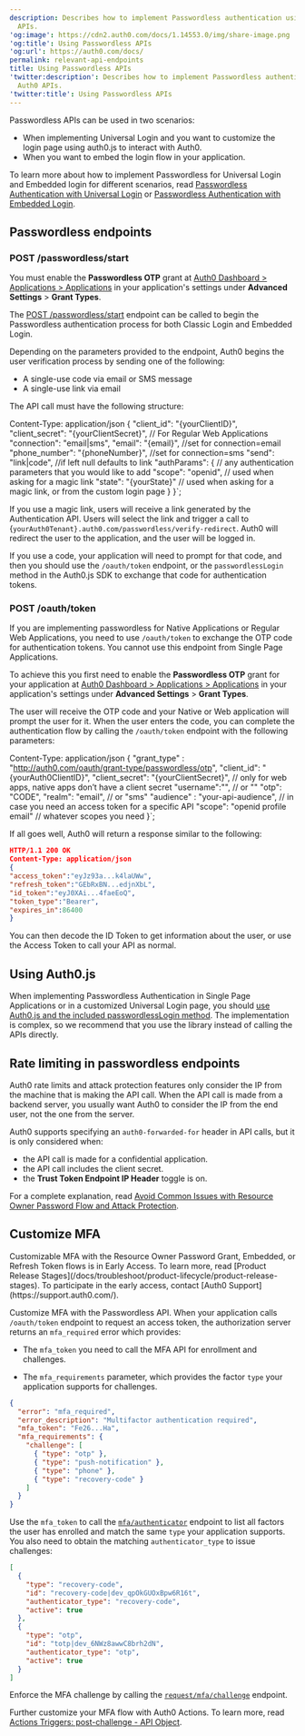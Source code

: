 ```yaml
---
description: Describes how to implement Passwordless authentication using Auth0
  APIs.
'og:image': https://cdn2.auth0.com/docs/1.14553.0/img/share-image.png
'og:title': Using Passwordless APIs
'og:url': https://auth0.com/docs/
permalink: relevant-api-endpoints
title: Using Passwordless APIs
'twitter:description': Describes how to implement Passwordless authentication using
  Auth0 APIs.
'twitter:title': Using Passwordless APIs
---
```


<Tooltip tip="Passwordless: Form of authentication that does not rely on a password as the first factor." cta="View Glossary" href="/docs/glossary?term=Passwordless">Passwordless</Tooltip> APIs can be used in two scenarios:

* When implementing <Tooltip tip="Universal Login: Your application redirects to Universal Login, hosted on Auth0's Authorization Server, to verify a user's identity." cta="View Glossary" href="/docs/glossary?term=Universal+Login">Universal Login</Tooltip> and you want to customize the login page using auth0.js to interact with Auth0.
* When you want to embed the login flow in your application.

To learn more about how to implement Passwordless for Universal Login and Embedded login for different scenarios, read [Passwordless Authentication with Universal Login](/docs/authenticate/passwordless/implement-login/universal-login) or [Passwordless Authentication with Embedded Login](/docs/authenticate/passwordless/implement-login/embedded-login).

## Passwordless endpoints

### POST /passwordless/start

<Callout icon="file-lines" color="#0EA5E9" iconType="regular">

You must enable the **Passwordless OTP** grant at [Auth0 Dashboard > Applications > Applications](https://manage.auth0.com/#/applications) in your application's settings under **Advanced Settings** > **Grant Types**.

</Callout>

The [POST /passwordless/start](https://auth0.com/docs/api/authentication#get-code-or-link) endpoint can be called to begin the Passwordless authentication process for both Classic Login and Embedded Login.

Depending on the parameters provided to the endpoint, Auth0 begins the user verification process by sending one of the following:

* A single-use code via email or SMS message
* A single-use link via email

The API call must have the following structure:

Content-Type: application/json
{
  "client_id": "{yourClientID}",
  "client_secret": "{yourClientSecret}", // For Regular Web Applications
  "connection": "email|sms",
  "email": "{email}", //set for connection=email
  "phone_number": "{phoneNumber}", //set for connection=sms
  "send": "link|code", //if left null defaults to link
  "authParams": { // any authentication parameters that you would like to add
    "scope": "openid",     // used when asking for a magic link
    "state": "{yourState}"  // used when asking for a magic link, or from the custom login page
  }
}`;

<AuthCodeBlock children={codeExample1} language="json" />


If you use a magic link, users will receive a link generated by the Authentication API. Users will select the link and trigger a call to \{`yourAuth0Tenant}.auth0.com/passwordless/verify-redirect`. Auth0 will redirect the user to the application, and the user will be logged in.

If you use a code, your application will need to prompt for that code, and then you should use the `/oauth/token` endpoint, or the `passwordlessLogin` method in the Auth0.js SDK to exchange that code for authentication tokens.

### POST /oauth/token

If you are implementing passwordless for Native Applications or Regular Web Applications, you need to use `/oauth/token` to exchange the OTP code for authentication tokens. You cannot use this endpoint from Single Page Applications.

To achieve this you first need to enable the **Passwordless OTP** grant for your application at [Auth0 Dashboard > Applications > Applications](https://manage.auth0.com/#/applications) in your application's settings under **Advanced Settings** > **Grant Types**.

The user will receive the OTP code and your Native or Web application will prompt the user for it. When the user enters the code, you can complete the authentication flow by calling the `/oauth/token` endpoint with the following parameters:

Content-Type: application/json
{
  "grant_type" : "http://auth0.com/oauth/grant-type/passwordless/otp",
  "client_id": "{yourAuth0ClientID}",
  "client_secret": "{yourClientSecret}", // only for web apps, native apps don’t have a client secret
  "username":"<email address>", // or "<phone number>"
  "otp": "CODE",
  "realm": "email", // or "sms" 
  "audience" : "your-api-audience", // in case you need an access token for a specific API
  "scope": "openid profile email" // whatever scopes you need
}`;

<AuthCodeBlock children={codeExample2} language="json" />






If all goes well, Auth0 will return a response similar to the following:

```json lines
HTTP/1.1 200 OK
Content-Type: application/json
{
"access_token":"eyJz93a...k4laUWw",
"refresh_token":"GEbRxBN...edjnXbL",
"id_token":"eyJ0XAi...4faeEoQ",
"token_type":"Bearer",
"expires_in":86400
}
```






You can then decode the <Tooltip tip="ID Token: Credential meant for the client itself, rather than for accessing a resource." cta="View Glossary" href="/docs/glossary?term=ID+Token">ID Token</Tooltip> to get information about the user, or use the <Tooltip tip="Access Token: Authorization credential, in the form of an opaque string or JWT, used to access an API." cta="View Glossary" href="/docs/glossary?term=Access+Token">Access Token</Tooltip> to call your API as normal.

## Using Auth0.js

When implementing Passwordless Authentication in Single Page Applications or in a customized Universal Login page, you should [use Auth0.js and the included passwordlessLogin method](/docs/libraries/auth0js). The implementation is complex, so we recommend that you use the library instead of calling the APIs directly.

## Rate limiting in passwordless endpoints

Auth0 rate limits and <Tooltip tip="Attack Protection: Features that Auth0 provides to detect and mitigate attacks, including brute-force protection, suspicious IP throttling, breached password detection, bot detection, and adaptive multi-factor authentication." cta="View Glossary" href="/docs/glossary?term=attack+protection">attack protection</Tooltip> features only consider the IP from the machine that is making the API call. When the API call is made from a backend server, you usually want Auth0 to consider the IP from the end user, not the one from the server.

Auth0 supports specifying an `auth0-forwarded-for` header in API calls, but it is only considered when:

* the API call is made for a confidential application.
* the API call includes the <Tooltip tip="Client Secret: Secret used by a client (application) to authenticate with the Authorization Server; it should be known to only the client and the Authorization Server and must be sufficiently random to not be guessable." cta="View Glossary" href="/docs/glossary?term=client+secret">client secret</Tooltip>.
* the **Trust <Tooltip tip="Token Endpoint: Endpoint on the Authorization Server that is used to programmatically request tokens." cta="View Glossary" href="/docs/glossary?term=Token+Endpoint">Token Endpoint</Tooltip> IP Header** toggle is on.

For a complete explanation, read [Avoid Common Issues with Resource Owner Password Flow and Attack Protection](/docs/get-started/authentication-and-authorization-flow/resource-owner-password-flow/avoid-common-issues-with-resource-owner-password-flow-and-attack-protection).

## Customize MFA

<Warning>
Customizable MFA with the Resource Owner Password Grant, Embedded, or Refresh Token flows is in Early Access. To learn more, read [Product Release Stages](/docs/troubleshoot/product-lifecycle/product-release-stages). To participate in the early access, contact [Auth0 Support](https://support.auth0.com/).
</Warning>

Customize <Tooltip tip="Multi-factor authentication (MFA): User authentication process that uses a factor in addition to username and password such as a code via SMS." cta="View Glossary" href="/docs/glossary?term=MFA">MFA</Tooltip> with the Passwordless API. When your application calls `/oauth/token` endpoint to request an access token, the <Tooltip tip="Authorization Server: Centralized server that contributes to defining the boundaries of a user’s access. For example, your authorization server can control the data, tasks, and features available to a user." cta="View Glossary" href="/docs/glossary?term=authorization+server">authorization server</Tooltip> returns an `mfa_required` error which provides:

- The `mfa_token` you need to call the MFA API for enrollment and challenges.

- The `mfa_requirements` parameter, which provides the factor `type` your application supports for challenges.

```json lines
{
  "error": "mfa_required",
  "error_description": "Multifactor authentication required",
  "mfa_token": "Fe26...Ha",
  "mfa_requirements": {
    "challenge": [
      { "type": "otp" },
      { "type": "push-notification" },
      { "type": "phone" },
      { "type": "recovery-code" }
    ]
  }
}
```

Use the `mfa_token` to call the [`mfa/authenticator`](https://auth0.com/docs/api/authentication/muti-factor-authentication/list-authenticators) endpoint to list all factors the user has enrolled and match the same `type` your application supports. You also need to obtain the matching `authenticator_type` to issue challenges:

```json lines
[
  {
    "type": "recovery-code",
    "id": "recovery-code|dev_qpOkGUOxBpw6R16t",
    "authenticator_type": "recovery-code",
    "active": true
  },
  {
    "type": "otp",
    "id": "totp|dev_6NWz8awwC8brh2dN",
    "authenticator_type": "otp",
    "active": true
  }
]
```

Enforce the MFA challenge by calling the [`request/mfa/challenge`](https://auth0.com/docs/api/authentication/muti-factor-authentication/request-mfa-challenge) endpoint.

Further customize your MFA flow with Auth0 Actions. To learn more, read [Actions Triggers: post-challenge - API Object](/docs/customize/actions/explore-triggers/password-reset-triggers/post-challenge-trigger/post-challenge-api-object).